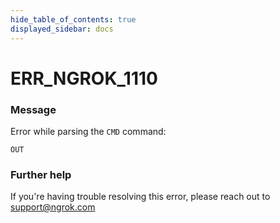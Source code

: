 ```yaml
---
hide_table_of_contents: true
displayed_sidebar: docs
---
```



# ERR_NGROK_1110

### Message

Error while parsing the `CMD` command:

`OUT`

<ErrorDetails error="err_ngrok_1110" />

### Further help

If you're having trouble resolving this error, please reach out to [support@ngrok.com](mailto:support@ngrok.com?subject=Help%20with%20ERR_NGROK_1110)

